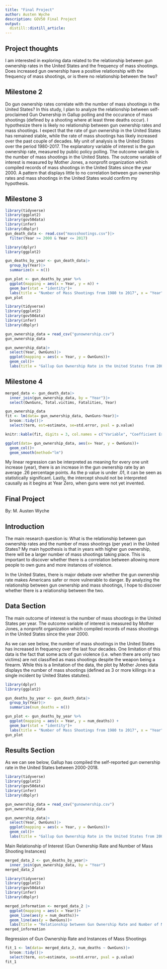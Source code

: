 ```yaml
---
title: "Final Project"
author: Austen Wyche
description: GOV50 Final Project
output:
  distill::distill_article:
---
```




## Project thoughts

I am interested in exploring data related to the relationship between gun ownership rates in the United States and the frequency of mass shootings. Does increased gun ownership have a positive relationship with the frequency of mass shootings, or is there no relationship between the two?

## Milestone 2

Do gun ownership rates correlate with the number of mass shootings in the United States? In this study, I plan to analyze the relationship between self-proclaimed Gun Ownership in Gallup polling and the occurance of mass shootings (defined by a shooting where at least three deaths occur). I hypothesize there is likely no relationship between gun ownership rates and mass shootings. I expect that the rate of gun ownership in the United States has remained stable, while the rate of mass shootings has likely increased over the past couple of decades. My unit of analysis is the United States over the period 1980-2017. The explanatory variable of interest is the gun ownership rate, measured by public policy polling. The outcome variable is the number of mass shootings in the United States. The outcome variable of interest is measured by Mother Jones, a nonprofit organization which compiled records of mass shootings in the United States since the year 2000. A pattern that displays little to no correlation between gun ownership rates and mass shootings in the United States would confirm my hypothesis. 

## Milestone 3

```r
library(tidyverse)
library(ggplot2)
library(gov50data)
library(infer)
library(dbplyr)
gun_death_data <- read.csv("massshootings.csv")|>
  filter(Year >= 2000 & Year <= 2017)

```

```r
library(dplyr)
library(ggplot2)

gun_deaths_by_year <- gun_death_data|>
  group_by(Year)|>
  summarize(n = n())

gun_plot <- gun_deaths_by_year %>%
  ggplot(mapping = aes(x = Year, y = n)) +
  geom_bar(stat = "identity")+
  labs(title = "Number of Mass Shootings from 1980 to 2017", x = "Year", y = "Number of Mass Shootings")
gun_plot

```


```r
library(tidyverse)
library(ggplot2)
library(gov50data)
library(infer)
library(dbplyr)

gun_ownership_data = read_csv("gunownership.csv")
gun_ownership_data

gun_ownership_data|>
  select(Year, OwnGuns)|>
  ggplot(mapping = aes(x = Year, y = OwnGuns))+
  geom_col()+
  labs(title = "Gallup Gun Ownership Rate in the United States from 2000-2018", x = "Years", y = "Gun Ownership Rate(%)")
```


## Milestone 4

```r
merged_data <- gun_death_data|>
  inner_join(gun_ownership_data, by = "Year")|>
  select(OwnGuns, Total.victims, Fatalities, Year)
```

```r
gun_ownership_data
fit <- lm(data= gun_ownership_data, OwnGuns~Year)|>
  broom::tidy()|>
  select(term, est=estimate, se=std.error, pval = p.value)

knitr::kable(fit, digits = 3, col.names = c("Variable", "Coefficient Estimate", "Standard Error", "P Value"))

ggplot(data= gun_ownership_data, aes(x= Year, y = OwnGuns))+
  geom_col()+
  geom_smooth(method="lm")
```

My linear regression can be interpreted as meaning for every one unit increase (year), there is an increase in the gun ownership rate by an average .26 percentage points. As the p value is under .01, it can be seen as statistically significant. Lastly, the intercept should not be interpreted causally as it begins at Year Zero, when guns were not yet invented. 

## Final Project  
By: M. Austen Wyche

## Introduction

The main research question is: What is the relationship between gun ownership rates and the number of mass shootings (per year) in the United States? My main hypothesis is that in years with higher gun ownership, there will be a larger number of mass shootings taking place. This is important to discover whether there is a correlation between allowing more people to own guns and more instances of violence. 

In the United States, there is major debate over whether the gun ownership rate makes Americans safer or more vulnerable to danger. By analyzing the relationship between gun ownership and mass shootings, I hope to discover whether there is a relationship between the two. 

## Data Section

The main outcome of interest is the number of mass shootings in the United States per year. The outcome variable of interest is measured by Mother Jones, a nonprofit organization which compiled records of mass shootings in the United States since the year 2000. 

As we can see below, the number of mass shootings in the United States has increased in frequency over the last four decades. One limitation of this data is the fact that some acts of gun violence (i.e. when there are only two victims) are not classified as mass shootings despite the weapon being a firearm. While this is a limitation of the data, the plot by Mother Jones data displays the number of mass shootings (defined as 3 or more killings in a single incident by United States statutes).

```r
library(dplyr)
library(ggplot2)

gun_deaths_by_year <- gun_death_data|>
  group_by(Year)|>
  summarize(num_deaths = n())

gun_plot <- gun_deaths_by_year %>%
  ggplot(mapping = aes(x = Year, y = num_deaths)) +
  geom_bar(stat = "identity")+
  labs(title = "Number of Mass Shootings from 1980 to 2017", x = "Year", y = "Number of Mass Shootings")
gun_plot

```

## Results Section

As we can see below, Gallup has compiled the self-reported gun ownership rate in the United States between 2000-2018. 

```r
library(tidyverse)
library(ggplot2)
library(gov50data)
library(infer)
library(dbplyr)

gun_ownership_data = read_csv("gunownership.csv")
gun_ownership_data

gun_ownership_data|>
  select(Year, OwnGuns)|>
  ggplot(mapping = aes(x = Year, y = OwnGuns))+
  geom_col()+
  labs(title = "Gallup Gun Ownership Rate in the United States from 2000-2018", x = "Years", y = "Gun Ownership Rate(%)")
```

Main Relationship of Interest (Gun Ownership Rate and Number of Mass Shooting Instances)

```r
merged_data_2 <- gun_deaths_by_year|>
  inner_join(gun_ownership_data, by = "Year")
merged_data_2

library(tidyverse)
library(ggplot2)
library(gov50data)
library(infer)
library(dbplyr)

merged_information <- merged_data_2 |>
  ggplot(mapping = aes(x = Year))+
  geom_line(aes(y = num_deaths))+
  geom_line(aes(y = OwnGuns))+
  labs(title = "Relationship between Gun Ownership Rate and Number of Mass Shootings", x = "Year", y = "Number of Mass Shootings/Percentage Gun Ownership")
merged_information
```

Regression of Gun Ownership Rate and Instances of Mass Shootings 

```r
fit_1 <- lm(data= merged_data_2, num_deaths ~ OwnGuns)|>
  broom::tidy()|>
  select(term, est=estimate, se=std.error, pval = p.value)
fit_1

```

